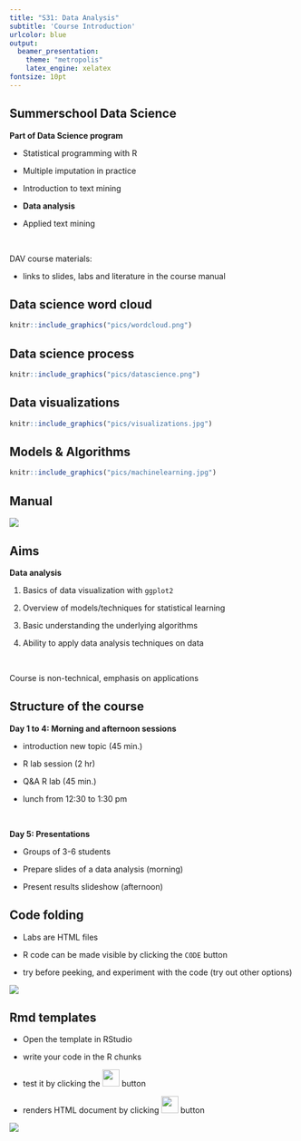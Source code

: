 ---
title: "S31: Data Analysis"
subtitle: 'Course Introduction'
urlcolor: blue
output:
  beamer_presentation:
    theme: "metropolis"
    latex_engine: xelatex
fontsize: 10pt
---





## Summerschool Data Science 


**Part of Data Science program**


- Statistical programming with R

- Multiple imputation in practice

- Introduction to text mining

- **Data analysis**

- Applied text mining


$~$ 

DAV course materials:

- links to slides, labs and literature in the course manual

## Data science word cloud

```{r echo=F, out.width="110%", out.width="80%"}
knitr::include_graphics("pics/wordcloud.png")
```

## Data science process

```{r echo=F, out.width="110%", out.width="80%"}
knitr::include_graphics("pics/datascience.png")
```

## Data visualizations

```{r echo=F, out.width="110%", out.width="80%"}
knitr::include_graphics("pics/visualizations.jpg")
```


## Models & Algorithms

```{r echo=F, out.width="100%"}
knitr::include_graphics("pics/machinelearning.jpg")
```


## Manual

![](pics/manual.png)




## Aims


**Data analysis**

1. Basics of data visualization with `ggplot2`

2. Overview of models/techniques for statistical learning

3. Basic understanding the underlying algorithms

4. Ability to apply data analysis techniques on data


$~$

Course is non-technical, emphasis on applications

## Structure of the course

**Day 1 to 4: Morning and afternoon sessions**

- introduction new topic (45 min.)

- R lab session (2 hr)

- Q\&A R lab (45 min.)

- lunch from 12:30 to 1:30 pm 

$~$

**Day 5: Presentations**

- Groups of 3-6 students  

- Prepare slides of a data analysis (morning)  

- Present results slideshow (afternoon)


## Code folding

- Labs are HTML files

- R code can be made visible by clicking the `CODE` button 

- try before peeking, and experiment with the code (try out other options)

![](pics/codefolding.png)

## Rmd templates

- Open the template in RStudio

- write your code in the R chunks 

- test it by clicking the ![](pics/arrow.png){width=30px} button

- renders HTML document by clicking ![](pics/knit.png){width=30px} button


![](pics/template.png)




